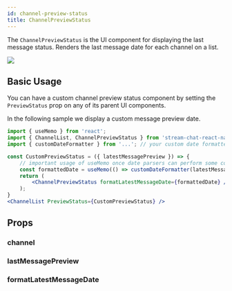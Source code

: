 ```yaml
---
id: channel-preview-status
title: ChannelPreviewStatus
---
```



The `ChannelPreviewStatus` is the UI component for displaying the last message status. Renders the last message date for each channel on a list.

![](../assets/api-references/components/channel-list/visual_guide_1.png) <!-- Replace with propert screenshot -->

## Basic Usage

You can have a custom channel preview status component by setting the `PreviewStatus` prop on any of its parent UI components.
<!-- Added the following phrase so users can search for "custom message date" and find this component once it defaults to rendering the last message date  -->
In the following sample we display a custom message preview date. 

<!-- Added the comment about useMemo because one of our sample projects had a perf problem related to this exact case  -->
```jsx
import { useMemo } from 'react';
import { ChannelList, ChannelPreviewStatus } from 'stream-chat-react-native';
import { customDateFormatter } from '...'; // your custom date formatter

const CustomPreviewStatus = ({ latestMessagePreview }) => {
    // important usage of useMemo once date parsers can perform some computation when re-rendering.
    const formattedDate = useMemo(() => customDateFormatter(latestMessagePreview), [latestMessagePreview]);
    return (
        <ChannelPreviewStatus formatLatestMessageDate={formattedDate} />
    );
}
<ChannelList PreviewStatus={CustomPreviewStatus} />
```

## Props

### channel

<Channel/>

### lastMessagePreview

<LastMessagePreview/>

### formatLatestMessageDate

<FormatLatestMessageDate/>